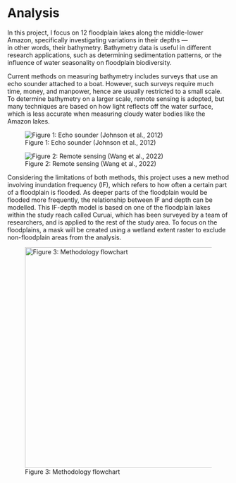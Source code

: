 # Analysis 

In this project, I focus on 12 floodplain lakes along the middle-lower Amazon, 
specifically investigating variations in their depths — </br> 
in other words, their bathymetry. 
Bathymetry data is useful in different research applications, such as determining sedimentation patterns, 
or the influence of water seasonality on floodplain biodiversity.

Current methods on measuring bathymetry includes surveys that use an echo sounder attached to a boat. 
However, such surveys require much time, money, and manpower, hence are usually restricted to a small scale. 
To determine bathymetry on a larger scale, remote sensing is adopted, but many techniques are based on how light 
reflects off the water surface, which is less accurate when measuring cloudy water bodies like the Amazon lakes. 

::: {.grid}
::: {.g-col-6} 
![Figure 1: Echo sounder (Johnson et al., 2012)](/images/boat.png){fig-alt="Echo sounder" id="method1"}
:::

::: {.g-col-6} 
![Figure 2: Remote sensing (Wang et al., 2022)](/images/reflectance.jpg){fig-alt="Remote sensing" id="method2"}
:::
:::

Considering the limitations of both methods, this project uses a new method involving inundation frequency (IF), 
which refers to how often a certain part of a floodplain is flooded. As deeper parts of the floodplain would be 
flooded more frequently, the relationship between IF and depth can be modelled. This IF-depth model is based on one 
of the floodplain lakes within the study reach called Curuai, which has been surveyed by a team of researchers, and 
is applied to the rest of the study area. To focus on the floodplains, a mask will be created using a wetland extent 
raster to exclude non-floodplain areas from the analysis.

<p align="center">
    ![Figure 3: Methodology flowchart](/images/flowchart.png){fig-alt="Flowchart" width="500px"}
</p>
